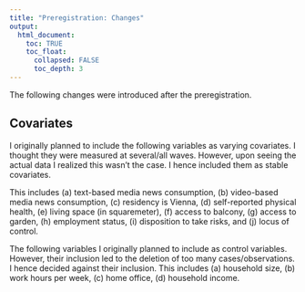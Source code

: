 ```yaml
---
title: "Preregistration: Changes"
output:
  html_document:
    toc: TRUE
    toc_float:
      collapsed: FALSE
      toc_depth: 3
---
```

  
The following changes were introduced after the preregistration.

## Covariates

I originally planned to include the following variables as varying covariates. I thought they were measured at several/all waves. However, upon seeing the actual data I realized this wasn't the case. I hence included them as stable covariates.

This includes (a) text-based media news consumption, (b) video-based media news consumption, (c) residency is Vienna, (d) self-reported physical health, (e) living space (in squaremeter), (f) access to balcony, (g) access to garden, (h) employment status, (i) disposition to take risks, and (j) locus of control.

The following variables I originally planned to include as control variables. However, their inclusion led to the deletion of too many cases/observations. I hence decided against their inclusion. This includes (a) household size, (b) work hours per week, (c) home office, (d) household income.
